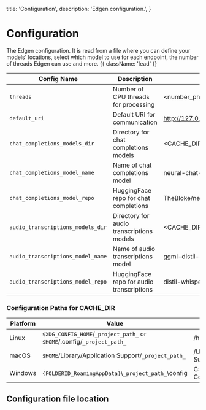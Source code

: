   title: 'Configuration',
  description: 'Edgen configuration.',
}

# Configuration
The Edgen configuration. It is read from a file where you can define your models' locations, select which model to use for each endpoint, the number of threads Edgen can use and more. {{ className: 'lead' }}

| Config Name                       | Description                                | Default Value                                    |
| --------------------------------- | ------------------------------------------ | ------------------------------------------------ |
| `threads`                         | Number of CPU threads for processing       | \<number_physical_cores\> -1                     |
| `default_uri`                     | Default URI for communication              | http://127.0.0.1:33322                           |
| `chat_completions_models_dir`     | Directory for chat completions models      | \<CACHE_DIR\>/edgen/models/chat/completions      |
| `chat_completions_model_name`     | Name of chat completions model             | neural-chat-7b-v3-3.Q4_K_M.gguf                  |
| `chat_completions_model_repo`     | HuggingFace repo for chat completions      | TheBloke/neural-chat-7B-v3-3-GGUF                |
| `audio_transcriptions_models_dir` | Directory for audio transcriptions models  | \<CACHE_DIR\>/edgen/models/audio/transcriptions  |
| `audio_transcriptions_model_name` | Name of audio transcriptions model         | ggml-distil-small.en.bin                         |
| `audio_transcriptions_model_repo` | HuggingFace repo for audio transcriptions  | distil-whisper/distil-small.en                   |

### Configuration Paths for CACHE_DIR

| Platform | Value                                                                   | Example                                                        |
| -------- | ----------------------------------------------------------------------- | -------------------------------------------------------------- |
| Linux    | `$XDG_CONFIG_HOME`/`_project_path_` or `$HOME`/.config/`_project_path_` | /home/alice/.config/barapp                                     |
| macOS    | `$HOME`/Library/Application Support/`_project_path_`                    | /Users/Alice/Library/Application Support/com.Foo-Corp.Bar-App  |
| Windows  | `{FOLDERID_RoamingAppData}`\\`_project_path_`\\config                   | C:\Users\Alice\AppData\Roaming\Foo Corp\Bar App\config         |


## Configuration file location
